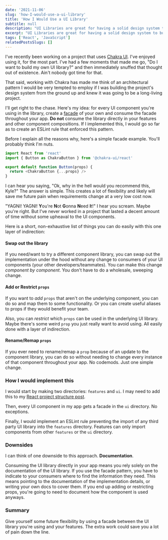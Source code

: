 ```yaml
---
date: '2021-11-06'
slug: 'how-I-would-use-a-ui-library'
title: 'How I Would Use a UI Library'
subtitle: null
description: "UI Libraries are great for having a solid design system to build from. Here's a small architectural decision I would do to make them even nicer to work with."
excerpt: "UI Libraries are great for having a solid design system to build from. Here's a small architectural decision I would do to make them even nicer to work with."
tags: ['React', 'JavaScript']
relatedPostsSlugs: []
---
```


I've recently been working on a project that uses [Chakra UI](https://chakra-ui.com/). I've enjoyed using it, for the most part. I've had a few moments that made me go, "Do I want to build my own UI library?" and then immediately snuffed that thought out of existence. Ain't nobody got time for that.

That said, working with Chakra has made me think of an architectural pattern I would be very tempted to employ if I was building the project's design system from the ground up and knew it was going to be a long-living project.

I'll get right to the chase. Here's my idea: for every UI component you're using in the library, create a [facade](/facade-pattern) of your own and consume the facade throughout your app. **Do not** consume the library directly in your features and other component compositions. If I implemented this, I would go so far as to create an ESLint rule that enforced this pattern.

Before I explain all the reasons why, here's a simple facade example. You'll probably think I'm nuts.

```javascript
import React from 'react'
import { Button as ChakraButton } from '@chakra-ui/react'

export default function Button(props) {
  return <ChakraButton {...props} />
}
```

I can hear you saying, "Ok, why in the hell would you recommend this, Kyle?" The answer is simple. This creates a lot of flexibility and likely will save me future pain when requirements change at a very low cost now.

"YAGNI! YAGNI! **Y**ou're **N**ot **G**onna **N**eed **I**t!" I hear you scream. Maybe you're right. But I've never worked in a project that lasted a decent amount of time without some upheaval to the UI components.

Here is a short, non-exhaustive list of things you can do easily with this one layer of indirection:

#### Swap out the library

If you need/want to try a different component library, you can swap out the implementation under the hood without any change to consumers of your UI components (your other developers/teammates). You can make this change _component by component_. You don't have to do a wholesale, sweeping change.

#### Add or Restrict `props`

If you want to _add_ `props` that aren't on the underlying component, you can do so and map them to some functionality. Or you can create useful aliases to props if they would benefit your team.

Also, you can _restrict_ which `props` can be used in the underlying UI library. Maybe there's some weird `prop` you just really want to avoid using. All easily done with a layer of indirection.

#### Rename/Remap `props`

If you ever need to rename/remap a `prop` because of an update to the component library, you can do so without needing to change every instance of that component throughout your app. No codemods. Just one simple change.

### How I would implement this

I would start by making two directories: `features` and `ui`. I may need to add this to my [React project structure post](/how-i-structure-my-react-projects).

Then, every UI component in my app gets a facade in the `ui` directory. No exceptions.

Finally, I would implement an ESLint rule preventing the import of any third party UI library into the `features` directory. Features can only import components from other `features` or the `ui` directory.

### Downsides

I can think of one downside to this approach. **Documentation**.

Consuming the UI library directly in your app means you rely solely on the documentation of the UI library. If you use the facade pattern, you have to indicate to your consumers where to find the information they need. This means pointing to the documentation of the implementation details, or writing your own docs to cover them. If you end up adding or restricting props, you're going to need to document how the component is used anyways.

### Summary

Give yourself some future flexibility by using a facade between the UI library you're using and your features. The extra work could save you a lot of pain down the line.
